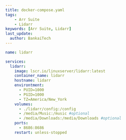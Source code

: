 ```yaml
---
title: docker-compose.yaml
tags:
    - Arr Suite
    - Lidarr
keywords: [Arr Suite, Lidarr]
last_update:
  author: BankaiTech
---
```


```yaml
name: lidarr

services:
  lidarr:
    image: lscr.io/linuxserver/lidarr:latest
    container_name: lidarr
    hostname: lidarr
    environtment:
      - PUID=1000
      - PGID=1000
      - TZ=America/New_York
    volumes:
      - ./lidarr/config:/config
      - /media/Music:/music #optional
      - /media/Downloads:/media/Downloads #optional
    ports:
      - 8686:8686
    restart: unless-stopped
```

<BuyMeACoffeeButton />
